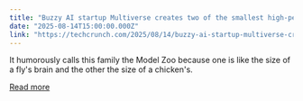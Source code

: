 ```yaml
---
title: "Buzzy AI startup Multiverse creates two of the smallest high-performing models ever"
date: "2025-08-14T15:00:00.000Z"
link: "https://techcrunch.com/2025/08/14/buzzy-ai-startup-multiverse-creates-two-of-the-smallest-high-performing-models-ever/"
---
```


It humorously calls this family the Model Zoo because one is like the size of a fly's brain and the other the size of a chicken's.


[Read more](https://techcrunch.com/2025/08/14/buzzy-ai-startup-multiverse-creates-two-of-the-smallest-high-performing-models-ever/)
